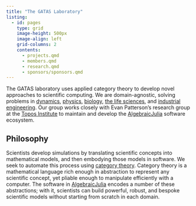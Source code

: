 ```yaml
---
title: "The GATAS Laboratory"
listing:
  - id: pages
    type: grid
    image-height: 500px
    image-align: left
    grid-columns: 2
    contents:
      - projects.qmd
      - members.qmd
      - research.qmd
      - sponsors/sponsors.qmd
---
```


The GATAS laboratory uses applied category theory to develop novel approaches to scientific
computing. We are domain-agnostic, solving problems in
[dynamics](https://arxiv.org/abs/2105.12282),
[physics](https://github.com/AlgebraicJulia/Decapodes.jl),
[biology](https://royalsocietypublishing.org/doi/abs/10.1098/rsta.2021.0309),
[the life sciences](https://arxiv.org/abs/2301.01445),
and [industrial engineering](https://arxiv.org/abs/2305.03820). Our group works closely
with Evan Patterson's research group at the [Topos Institute](https://topos.institute) to
maintain and develop the [AlgebraicJulia](https://www.algebraicjulia.org/) software ecosystem.

## Philosophy

Scientists develop simulations by translating scientific concepts into mathematical models,
and then embodying those models in software. We seek to automate this process using
[category theory](https://en.wikipedia.org/wiki/Category_theory).
Category theory is a mathematical language rich enough in abstraction to represent any
scientific concept, yet pliable enough to manipulate efficiently with a computer. The
software in [AlgebraicJulia](https://www.algebraicjulia.org/) encodes a number of these
abstractions; with it, scientists can build powerful, robust, and bespoke scientific models
without starting from scratch in each domain.

:::{#pages}
:::